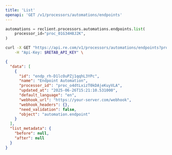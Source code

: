 ```yaml
---
title: 'List'
openapi: 'GET /v1/processors/automations/endpoints'
---
```


<RequestExample>

```python python
automations = reclient.processors.automations.endpoints.list(
    processor_id="proc_01G34H8J2K",
)
```
```bash bash
curl -X GET "https://api.re.com/v1/processors/automations/endpoints?processor_id=proc_01G34H8J2K" \
    -H "Api-Key: $RETAB_API_KEY" \
```

</RequestExample>

<ResponseExample>

```json
{
  "data": [
    {
      "id": "endp_rh-D1lcOuPZj1qqhL3YPc",
      "name": "Endpoint Automation",
      "processor_id": "proc_o4dtLxizT0kDAjeKuyVLA",
      "updated_at": "2025-06-26T15:21:10.531000",
      "default_language": "en",
      "webhook_url": "https://your-server.com/webhook",
      "webhook_headers": {},
      "need_validation": false,
      "object": "automation.endpoint"
    }
  ],
  "list_metadata": {
    "before": null,
    "after": null
  }
}
```
</ResponseExample>